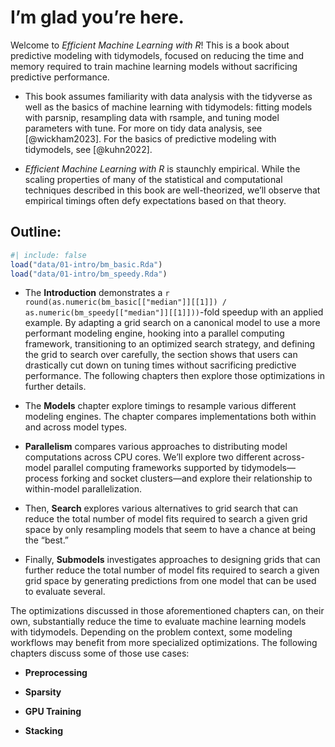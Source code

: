 # I'm glad you're here. {.unnumbered}

Welcome to *Efficient Machine Learning with R*! This is a book about predictive modeling with tidymodels, focused on reducing the time and memory required to train machine learning models without sacrificing predictive performance.

-   This book assumes familiarity with data analysis with the tidyverse as well as the basics of machine learning with tidymodels: fitting models with parsnip, resampling data with rsample, and tuning model parameters with tune. For more on tidy data analysis, see [@wickham2023]. For the basics of predictive modeling with tidymodels, see [@kuhn2022].

-   *Efficient Machine Learning with R* is staunchly empirical. While the scaling properties of many of the statistical and computational techniques described in this book are well-theorized, we'll observe that empirical timings often defy expectations based on that theory.

## Outline:

```r
#| include: false
load("data/01-intro/bm_basic.Rda")
load("data/01-intro/bm_speedy.Rda")
```

-   The **Introduction** demonstrates a `r round(as.numeric(bm_basic[["median"]][[1]]) / as.numeric(bm_speedy[["median"]][[1]]))`-fold speedup with an applied example. By adapting a grid search on a canonical model to use a more performant modeling engine, hooking into a parallel computing framework, transitioning to an optimized search strategy, and defining the grid to search over carefully, the section shows that users can drastically cut down on tuning times without sacrificing predictive performance. The following chapters then explore those optimizations in further details.

-   The **Models** chapter explore timings to resample various different modeling engines. The chapter compares implementations both within and across model types.

    <!--# should we call out threading here? too early for predictive vs computational performance discussion? -->

-   **Parallelism** compares various approaches to distributing model computations across CPU cores. We'll explore two different across-model parallel computing frameworks supported by tidymodels—process forking and socket clusters—and explore their relationship to within-model parallelization.

-   Then, **Search** explores various alternatives to grid search that can reduce the total number of model fits required to search a given grid space by only resampling models that seem to have a chance at being the "best."

-   Finally, **Submodels** investigates approaches to designing grids that can further reduce the total number of model fits required to search a given grid space by generating predictions from one model that can be used to evaluate several.

The optimizations discussed in those aforementioned chapters can, on their own, substantially reduce the time to evaluate machine learning models with tidymodels. Depending on the problem context, some modeling workflows may benefit from more specialized optimizations. The following chapters discuss some of those use cases:

-   **Preprocessing**

-   **Sparsity**

-   **GPU Training**

-   **Stacking**
